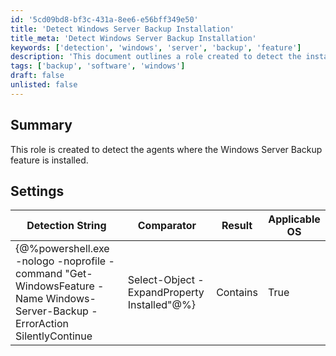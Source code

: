 ```yaml
---
id: '5cd09bd8-bf3c-431a-8ee6-e56bff349e50'
title: 'Detect Windows Server Backup Installation'
title_meta: 'Detect Windows Server Backup Installation'
keywords: ['detection', 'windows', 'server', 'backup', 'feature']
description: 'This document outlines a role created to detect the installation of the Windows Server Backup feature. It includes the detection string, comparator, and applicable operating systems for effective monitoring.'
tags: ['backup', 'software', 'windows']
draft: false
unlisted: false
---
```

## Summary

This role is created to detect the agents where the Windows Server Backup feature is installed.

## Settings

| Detection String                                                                                          | Comparator | Result | Applicable OS |
|-----------------------------------------------------------------------------------------------------------|------------|--------|----------------|
| \{@%powershell.exe -nologo -noprofile -command "Get-WindowsFeature -Name Windows-Server-Backup -ErrorAction SilentlyContinue | Select-Object -ExpandProperty Installed"@%} | Contains   | True   | Windows        |














